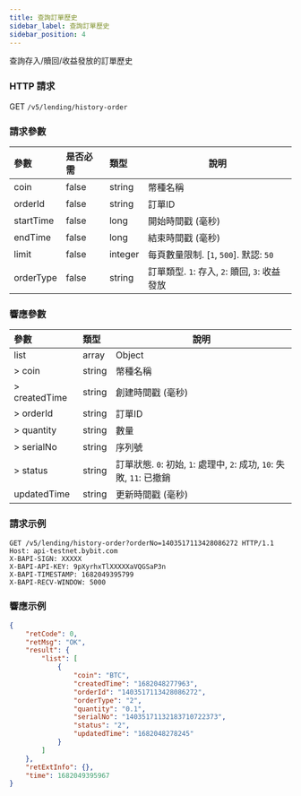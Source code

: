 ```yaml
---
title: 查詢訂單歷史
sidebar_label: 查詢訂單歷史
sidebar_position: 4
---
```

查詢存入/贖回/收益發放的訂單歷史

### HTTP 請求
GET `/v5/lending/history-order`

### 請求參數
| 參數 | 是否必需 | 類型 | 說明|
|:----- |:-------|:-----|------ |
|coin |false |string |幣種名稱 |
|orderId |false	|string	|訂單ID |
|startTime |false |long	|開始時間戳 (毫秒) |
|endTime |false	|long |結束時間戳 (毫秒) |
|limit |false |integer |每頁數量限制. [`1`, `500`]. 默認: `50`|
|orderType |false |string |訂單類型. `1`: 存入, `2`: 贖回, `3`: 收益發放 |

### 響應參數
| 參數 | 類型 | 說明|
|:----- |:-----|----- |
|list |array |Object |
|> coin |string |幣種名稱 |
|> createdTime |string |創建時間戳 (毫秒) |
|> orderId |string |訂單ID |
|> quantity |string |數量 |
|> serialNo	|string	|序列號|
|> status	|string	|訂單狀態. `0`: 初始, `1`: 處理中, `2`: 成功, `10`: 失敗, `11`: 已撤銷|
|updatedTime |string |更新時間戳 (毫秒) |

### 請求示例

```http
GET /v5/lending/history-order?orderNo=1403517113428086272 HTTP/1.1
Host: api-testnet.bybit.com
X-BAPI-SIGN: XXXXX
X-BAPI-API-KEY: 9pXyrhxTlXXXXXaVQGSaP3n
X-BAPI-TIMESTAMP: 1682049395799
X-BAPI-RECV-WINDOW: 5000
```

### 響應示例

```json
{
    "retCode": 0,
    "retMsg": "OK",
    "result": {
        "list": [
            {
                "coin": "BTC",
                "createdTime": "1682048277963",
                "orderId": "1403517113428086272",
                "orderType": "2",
                "quantity": "0.1",
                "serialNo": "14035171132183710722373",
                "status": "2",
                "updatedTime": "1682048278245"
            }
        ]
    },
    "retExtInfo": {},
    "time": 1682049395967
}
```
